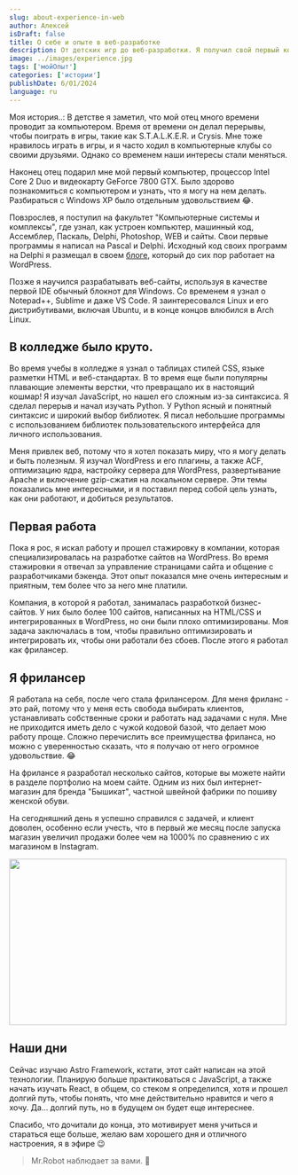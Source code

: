 ```yaml
---
slug: about-experience-in-web
author: Алексей
isDraft: false
title: О себе и опыте в веб-разработке
description: От детских игр до веб-разработки. Я получил свой первый компьютер, углубился в Pascal, Delphi и веб-технологии. Эволюционировал через работу, фриланс и теперь изучаю Astro Framework. Впереди захватывающее путешествие! 🚀
image: ../images/experience.jpg
tags: ['мойОпыт']
categories: ['истории']
publishDate: 6/01/2024
language: ru
---
```


Моя история..: В детстве я заметил, что мой отец много времени проводит за компьютером. Время от времени он делал перерывы, чтобы поиграть в игры, такие как S.T.A.L.K.E.R. и Crysis. Мне тоже нравилось играть в игры, и я часто ходил в компьютерные клубы со своими друзьями. Однако со временем наши интересы стали меняться. 


Наконец отец подарил мне мой первый компьютер, процессор Intel Core 2 Duo и видеокарту GeForce 7800 GTX. Было здорово познакомиться с компьютером и узнать, что я могу на нем делать. Разбираться с Windows XP было отдельным удовольствием 😂. 

Повзрослев, я поступил на факультет "Компьютерные системы и комплексы", где узнал, как устроен компьютер, машинный код, Ассемблер, Паскаль, Delphi, Photoshop, WEB и сайты.
Свои первые программы я написал на Pascal и Delphi. Исходный код своих программ на Delphi я размещал в своем [блоге](https://freeexpa.wordpress.com/), который до сих пор работает на WordPress.


Позже я научился разрабатывать веб-сайты, используя в качестве первой IDE обычный блокнот для Windows. Со временем я узнал о Notepad++, Sublime и даже VS Code. 
Я заинтересовался Linux и его дистрибутивами, включая Ubuntu, и в конце концов влюбился в Arch Linux.


## В колледже было круто.
Во время учебы в колледже я узнал о таблицах стилей CSS, языке разметки HTML и веб-стандартах. В то время еще были популярны плавающие элементы верстки, что превращало их в настоящий кошмар!  Я изучал JavaScript, но нашел его сложным из-за синтаксиса. Я сделал перерыв и начал изучать Python. У Python ясный и понятный синтаксис и широкий выбор библиотек. Я писал небольшие программы с использованием библиотек пользовательского интерфейса для личного использования.


Меня привлек веб, потому что я хотел показать миру, что я могу делать и быть полезным. 
Я изучал WordPress и его плагины, а также ACF, оптимизацию ядра, настройку сервера для WordPress, развертывание Apache и включение gzip-сжатия на локальном сервере. 
Эти темы показались мне интересными, и я поставил перед собой цель узнать, как они работают, и добиться результатов.


## Первая работа
Пока я рос, я искал работу и прошел стажировку в компании, которая специализировалась на разработке сайтов на WordPress. Во время стажировки я отвечал за управление страницами сайта и общение с разработчиками бэкенда. Этот опыт показался мне очень интересным и приятным, тем более что за него мне платили.

Компания, в которой я работал, занималась разработкой бизнес-сайтов. У них было более 100 сайтов, написанных на HTML/CSS и интегрированных в WordPress, но они были плохо оптимизированы. Моя задача заключалась в том, чтобы правильно оптимизировать и интегрировать их, чтобы они работали без сбоев. После этого я работал как фрилансер.


## Я фрилансер
Я работала на себя, после чего стала фрилансером. Для меня фриланс - это рай, потому что у меня есть свобода выбирать клиентов, устанавливать собственные сроки и работать над задачами с нуля. 
Мне не приходится иметь дело с чужой кодовой базой, что делает мою работу проще. Сложно перечислить все преимущества фриланса, но можно с уверенностью сказать, что я получаю от него огромное удовольствие. 😂


На фрилансе я разработал несколько сайтов, которые вы можете найти в разделе портфолио на моем сайте. Одним из них был интернет-магазин для бренда "Бышикат", частной швейной фабрики по пошиву женской обуви. 

На сегодняшний день я успешно справился с задачей, и клиент доволен, особенно если учесть, что в первый же месяц после запуска магазин увеличил продажи более чем на 1000% по сравнению с их магазином в Instagram.

<div class="horizontal-line"></div> 

<img class="mb-5 rounded-xl" src="https://media1.giphy.com/media/v1.Y2lkPTc5MGI3NjExNHlrcWNoM3h3a3J4ZXptcm83OGlrM2xvMHQyNTczbDF6OHo4NWljcSZlcD12MV9pbnRlcm5hbF9naWZfYnlfaWQmY3Q9Zw/RPwrO4b46mOdy/giphy.gif" width="500px" height="300px" />


## Наши дни
Сейчас изучаю Astro Framework, кстати, этот сайт написан на этой технологии. Планирую больше практиковаться с JavaScript, а также начать изучать React, в общем, со стеком я определился, хотя и прошел долгий путь, чтобы понять, что мне действительно нравится и чего я хочу. Да... долгий путь, но в будущем он будет еще интереснее.

Спасибо, что дочитали до конца, это мотивирует меня учиться и стараться еще больше, желаю вам хорошего дня и отличного настроения, я в эфире 😉


> Mr.Robot наблюдает за вами. 🧐